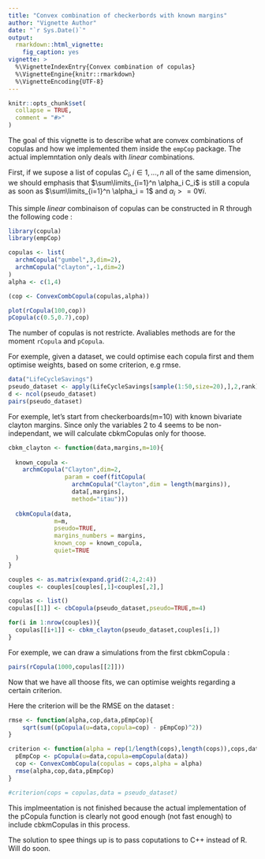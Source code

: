 ---
title: "Convex combination of checkerbords with known margins"
author: "Vignette Author"
date: "`r Sys.Date()`"
output:
  rmarkdown::html_vignette:
    fig_caption: yes
vignette: >
  %\VignetteIndexEntry{Convex combination of copulas}
  %\VignetteEngine{knitr::rmarkdown}
  %\VignetteEncoding{UTF-8}
---

```{r setup, include = FALSE}
knitr::opts_chunk$set(
  collapse = TRUE,
  comment = "#>"
)

```

The goal of this vignette is to describe what are convex combinations of copulas and how we implemented them inside the `empCop` package. The actual implemntation only deals with *linear* combinations.

First, if we supose a list of copulas $C_i, i \in {1,...,n}$ all of the same dimension, we should emphasis that $\sum\limits_{i=1}^n \alpha_i C_i$ is still a copula as soon as $\sum\limits_{i=1}^n \alpha_i = 1$ and $\alpha_i >=0 \forall i$. 

This simple *linear* combinaison of copulas can be constructed in R through the following code : 

```{r}
library(copula)
library(empCop)

copulas <- list(
  archmCopula("gumbel",3,dim=2),
  archmCopula("clayton",-1,dim=2)
)
alpha <- c(1,4)

(cop <- ConvexCombCopula(copulas,alpha))

plot(rCopula(100,cop))
pCopula(c(0.5,0.7),cop)


```


The number of copulas is not restricte. Avaliables methods are for the moment `rCopula` and `pCopula`. 


For exemple, given a dataset, we could optimise each copula first and them optimise weights, based on some criterion, e.g rmse. 


```{r}
data("LifeCycleSavings")
pseudo_dataset <- apply(LifeCycleSavings[sample(1:50,size=20),],2,rank)/(nrow(LifeCycleSavings)+1)
d <- ncol(pseudo_dataset)
pairs(pseudo_dataset)
```

For exemple, let's start from checkerboards(m=10) with known bivariate clayton margins. Since only the variables 2 to 4 seems to be non-independant, we will calculate cbkmCopulas only for thoose.

```{r}

cbkm_clayton <- function(data,margins,m=10){
  
  known_copula <- 
    archmCopula("Clayton",dim=2,
                param = coef(fitCopula(
                  archmCopula("Clayton",dim = length(margins)),
                  data[,margins],
                  method="itau")))
  
  cbkmCopula(data,
             m=m,
             pseudo=TRUE,
             margins_numbers = margins,
             known_cop = known_copula,
             quiet=TRUE
  )
}

couples <- as.matrix(expand.grid(2:4,2:4))
couples <- couples[couples[,1]<couples[,2],]

copulas <- list()
copulas[[1]] <- cbCopula(pseudo_dataset,pseudo=TRUE,m=4)

for(i in 1:nrow(couples)){
  copulas[[i+1]] <- cbkm_clayton(pseudo_dataset,couples[i,])
}


```


For exemple, we can draw a simulations from the first cbkmCopula : 

```{r}
pairs(rCopula(1000,copulas[[2]]))
```

Now that we have all thoose fits, we can optimise weights regarding a certain criterion. 

Here the criterion will be the RMSE on the dataset : 

```{r}
rmse <- function(alpha,cop,data,pEmpCop){
    sqrt(sum((pCopula(u=data,copula=cop) - pEmpCop)^2))
}

criterion <- function(alpha = rep(1/length(cops),length(cops)),cops,data){
  pEmpCop <- pCopula(u=data,copula=empCopula(data))
  cop <- ConvexCombCopula(copulas = cops,alpha = alpha)
  rmse(alpha,cop,data,pEmpCop)
}

#criterion(cops = copulas,data = pseudo_dataset)
```


This implmeentation is not finished because the actual implementation of the pCopula function is clearly not good enough (not fast enough) to include cbkmCopulas in this process. 

The solution to spee things up is to pass coputations to C++ instead of R. Will do soon.








